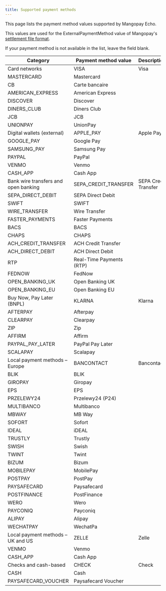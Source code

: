 ```yaml
---
title: Supported payment methods
---
```


This page lists the payment method values supported by Mangopay Echo. 

This values are used for the ExternalPaymentMethod value of Mangopay's [settlement file format](/guides/echo/settlement-file).

If your payment method is not available in the list, leave the field blank.

<table>
<thead>
<tr>
<th class="header">Category</th>
<th class="header">Payment method value</th>
<th class="header">Description</th>
</tr>
</thead>
<tbody>
<tr><td class="table-content" rowSpan={8}>Card networks</td><td class="table-content">VISA</td><td class="table-content">Visa</td></tr>
<tr><td class="table-content">MASTERCARD</td><td class="table-content">Mastercard</td></tr>
<tr><td class="table-content">CB</td><td class="table-content">Carte bancaire</td></tr>
<tr><td class="table-content">AMERICAN_EXPRESS</td><td class="table-content">American Express</td></tr>
<tr><td class="table-content">DISCOVER</td><td class="table-content">Discover</td></tr>
<tr><td class="table-content">DINERS_CLUB</td><td class="table-content">Diners Club</td></tr>
<tr><td class="table-content">JCB</td><td class="table-content">JCB</td></tr>
<tr><td class="table-content">UNIONPAY</td><td class="table-content">UnionPay</td></tr>
<tr><td class="table-content" rowSpan={6}>Digital wallets (external)</td><td class="table-content">APPLE_PAY</td><td class="table-content">Apple Pay</td></tr>
<tr><td class="table-content">GOOGLE_PAY</td><td class="table-content">Google Pay</td></tr>
<tr><td class="table-content">SAMSUNG_PAY</td><td class="table-content">Samsung Pay</td></tr>
<tr><td class="table-content">PAYPAL</td><td class="table-content">PayPal</td></tr>
<tr><td class="table-content">VENMO</td><td class="table-content">Venmo</td></tr>
<tr><td class="table-content">CASH_APP</td><td class="table-content">Cash App</td></tr>
<tr><td class="table-content" rowSpan={13}>Bank wire transfers and open banking</td><td class="table-content">SEPA_CREDIT_TRANSFER</td><td class="table-content">SEPA Credit Transfer</td></tr>
<tr><td class="table-content">SEPA_DIRECT_DEBIT</td><td class="table-content">SEPA Direct Debit</td></tr>
<tr><td class="table-content">SWIFT</td><td class="table-content">SWIFT</td></tr>
<tr><td class="table-content">WIRE_TRANSFER</td><td class="table-content">Wire Transfer</td></tr>
<tr><td class="table-content">FASTER_PAYMENTS</td><td class="table-content">Faster Payments</td></tr>
<tr><td class="table-content">BACS</td><td class="table-content">BACS</td></tr>
<tr><td class="table-content">CHAPS</td><td class="table-content">CHAPS</td></tr>
<tr><td class="table-content">ACH_CREDIT_TRANSFER</td><td class="table-content">ACH Credit Transfer</td></tr>
<tr><td class="table-content">ACH_DIRECT_DEBIT</td><td class="table-content">ACH Direct Debit</td></tr>
<tr><td class="table-content">RTP</td><td class="table-content">Real-Time Payments (RTP)</td></tr>
<tr><td class="table-content">FEDNOW</td><td class="table-content">FedNow</td></tr>
<tr><td class="table-content">OPEN_BANKING_UK</td><td class="table-content">Open Banking UK</td></tr>
<tr><td class="table-content">OPEN_BANKING_EU</td><td class="table-content">Open Banking EU</td></tr>
<tr><td class="table-content" rowSpan={7}>Buy Now, Pay Later (BNPL)</td><td class="table-content">KLARNA</td><td class="table-content">Klarna</td></tr>
<tr><td class="table-content">AFTERPAY</td><td class="table-content">Afterpay</td></tr>
<tr><td class="table-content">CLEARPAY</td><td class="table-content">Clearpay</td></tr>
<tr><td class="table-content">ZIP</td><td class="table-content">Zip</td></tr>
<tr><td class="table-content">AFFIRM</td><td class="table-content">Affirm</td></tr>
<tr><td class="table-content">PAYPAL_PAY_LATER</td><td class="table-content">PayPal Pay Later</td></tr>
<tr><td class="table-content">SCALAPAY</td><td class="table-content">Scalapay</td></tr>
<tr><td class="table-content" rowSpan={21}>Local payment methods – Europe</td><td class="table-content">BANCONTACT</td><td class="table-content">Bancontact</td></tr>
<tr><td class="table-content">BLIK</td><td class="table-content">BLIK</td></tr>
<tr><td class="table-content">GIROPAY</td><td class="table-content">Giropay</td></tr>
<tr><td class="table-content">EPS</td><td class="table-content">EPS</td></tr>
<tr><td class="table-content">PRZELEWY24</td><td class="table-content">Przelewy24 (P24)</td></tr>
<tr><td class="table-content">MULTIBANCO</td><td class="table-content">Multibanco</td></tr>
<tr><td class="table-content">MBWAY</td><td class="table-content">MB Way</td></tr>
<tr><td class="table-content">SOFORT</td><td class="table-content">Sofort</td></tr>
<tr><td class="table-content">IDEAL</td><td class="table-content">iDEAL</td></tr>
<tr><td class="table-content">TRUSTLY</td><td class="table-content">Trustly</td></tr>
<tr><td class="table-content">SWISH</td><td class="table-content">Swish</td></tr>
<tr><td class="table-content">TWINT</td><td class="table-content">Twint</td></tr>
<tr><td class="table-content">BIZUM</td><td class="table-content">Bizum</td></tr>
<tr><td class="table-content">MOBILEPAY</td><td class="table-content">MobilePay</td></tr>
<tr><td class="table-content">POSTPAY</td><td class="table-content">PostPay</td></tr>
<tr><td class="table-content">PAYSAFECARD</td><td class="table-content">Paysafecard</td></tr>
<tr><td class="table-content">POSTFINANCE</td><td class="table-content">PostFinance</td></tr>
<tr><td class="table-content">WERO</td><td class="table-content">Wero</td></tr>
<tr><td class="table-content">PAYCONIQ</td><td class="table-content">Payconiq</td></tr>
<tr><td class="table-content">ALIPAY</td><td class="table-content">Alipay</td></tr>
<tr><td class="table-content">WECHATPAY</td><td class="table-content">WechatPa</td></tr>
<tr><td class="table-content" rowSpan={3}>Local payment methods – UK and US</td><td class="table-content">ZELLE</td><td class="table-content">Zelle</td></tr>
<tr><td class="table-content">VENMO</td><td class="table-content">Venmo</td></tr>
<tr><td class="table-content">CASH_APP</td><td class="table-content">Cash App</td></tr>
<tr><td class="table-content" rowSpan={3}>Checks and cash-based</td><td class="table-content">CHECK</td><td class="table-content">Check</td></tr>
<tr><td class="table-content">CASH</td><td class="table-content">Cash</td></tr>
<tr><td class="table-content">PAYSAFECARD_VOUCHER</td><td class="table-content">Paysafecard Voucher</td></tr>
</tbody>
</table>